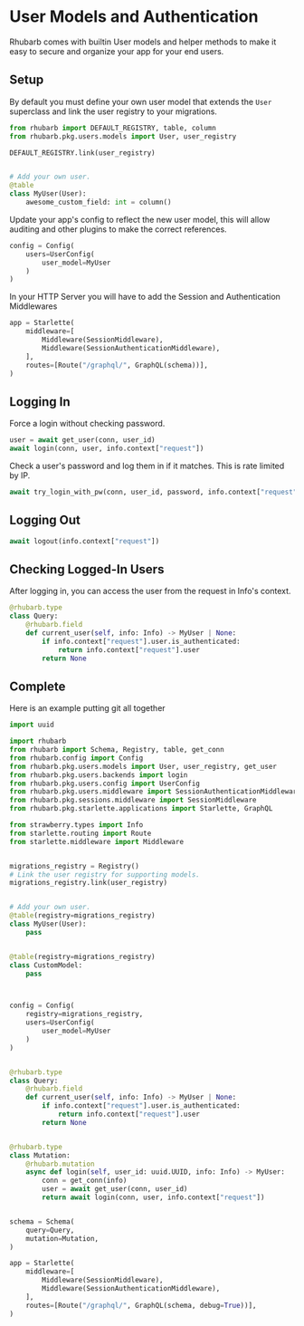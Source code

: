 # User Models and Authentication

Rhubarb comes with builtin User models and helper methods to make it easy to secure and organize your app for your end users.

## Setup

By default you must define your own user model that extends the `User` superclass and link the user registry to your migrations.

```python
from rhubarb import DEFAULT_REGISTRY, table, column
from rhubarb.pkg.users.models import User, user_registry

DEFAULT_REGISTRY.link(user_registry)


# Add your own user.
@table
class MyUser(User):
    awesome_custom_field: int = column()
```

Update your app's config to reflect the new user model, this will allow auditing and other plugins to make the correct references.

```python
config = Config(
    users=UserConfig(
        user_model=MyUser
    )
)
```

In your HTTP Server you will have to add the Session and Authentication Middlewares

```python
app = Starlette(
    middleware=[
        Middleware(SessionMiddleware),
        Middleware(SessionAuthenticationMiddleware),
    ],
    routes=[Route("/graphql/", GraphQL(schema))],
)
```

## Logging In

Force a login without checking password.
```python
user = await get_user(conn, user_id)
await login(conn, user, info.context["request"])
```

Check a user's password and log them in if it matches. This is rate limited by IP.

```python
await try_login_with_pw(conn, user_id, password, info.context["request"])
```

## Logging Out

```python
await logout(info.context["request"])
```

## Checking Logged-In Users

After logging in, you can access the user from the request in Info's context.

```python
@rhubarb.type
class Query:
    @rhubarb.field
    def current_user(self, info: Info) -> MyUser | None:
        if info.context["request"].user.is_authenticated:
            return info.context["request"].user
        return None
```

## Complete

Here is an example putting git all together

```python
import uuid

import rhubarb
from rhubarb import Schema, Registry, table, get_conn
from rhubarb.config import Config
from rhubarb.pkg.users.models import User, user_registry, get_user
from rhubarb.pkg.users.backends import login
from rhubarb.pkg.users.config import UserConfig
from rhubarb.pkg.users.middleware import SessionAuthenticationMiddleware
from rhubarb.pkg.sessions.middleware import SessionMiddleware
from rhubarb.pkg.starlette.applications import Starlette, GraphQL

from strawberry.types import Info
from starlette.routing import Route
from starlette.middleware import Middleware


migrations_registry = Registry()
# Link the user registry for supporting models.
migrations_registry.link(user_registry)


# Add your own user.
@table(registry=migrations_registry)
class MyUser(User):
    pass


@table(registry=migrations_registry)
class CustomModel:
    pass



config = Config(
    registry=migrations_registry,
    users=UserConfig(
        user_model=MyUser
    )
)


@rhubarb.type
class Query:
    @rhubarb.field
    def current_user(self, info: Info) -> MyUser | None:
        if info.context["request"].user.is_authenticated:
            return info.context["request"].user
        return None


@rhubarb.type
class Mutation:
    @rhubarb.mutation
    async def login(self, user_id: uuid.UUID, info: Info) -> MyUser:
        conn = get_conn(info)
        user = await get_user(conn, user_id)
        return await login(conn, user, info.context["request"])


schema = Schema(
    query=Query,
    mutation=Mutation,
)

app = Starlette(
    middleware=[
        Middleware(SessionMiddleware),
        Middleware(SessionAuthenticationMiddleware),
    ],
    routes=[Route("/graphql/", GraphQL(schema, debug=True))],
)
```
